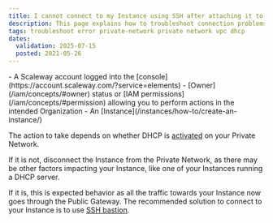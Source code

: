 ```yaml
---
title: I cannot connect to my Instance using SSH after attaching it to a Private Network
description: This page explains how to troubleshoot connection problems after attaching a Scaleway Instance to a Private Network
tags: troubleshoot error private-network private network vpc dhcp
dates:
  validation: 2025-07-15
  posted: 2021-05-26
---
```



<Requirements />
- A Scaleway account logged into the [console](https://account.scaleway.com/?service=elements)
- [Owner](/iam/concepts/#owner) status or [IAM permissions](/iam/concepts/#permission) allowing you to perform actions in the intended Organization
- An [Instance](/instances/how-to/create-an-instance/)

The action to take depends on whether DHCP is [activated](/vpc/reference-content/vpc-migration/) on your Private Network.

If it is not, disconnect the Instance from the Private Network, as there may be other factors impacting your Instance, like one of your Instances running a DHCP server.

If it is, this is expected behavior as all the traffic towards your Instance now goes through the Public Gateway. The recommended solution to connect to your Instance is to use [SSH bastion](/public-gateways/how-to/use-ssh-bastion/#how-to-connect-to-a-resource-behind-your-ssh-bastion).